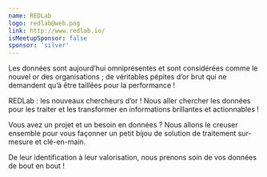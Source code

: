 ```yaml
---
name: REDLab
logo: redlab@web.png
link: http://www.redlab.io/
isMeetupSponsor: false
sponsor: 'silver'
---
```


Les données sont aujourd’hui omniprésentes et sont considérées comme le nouvel
or des organisations ; de véritables pépites d’or brut qui ne demandent qu’à
être taillées pour la performance !

REDLab : les nouveaux chercheurs d’or ! Nous aller chercher les données pour les
traiter et les transformer en informations brillantes et actionnables !

Vous avez un projet et un besoin en données ? Nous allons le creuser ensemble
pour vous façonner un petit bijou de solution de traitement sur-mesure et
clé-en-main. 

De leur identification à leur valorisation, nous prenons soin de vos données de
bout en bout ! 